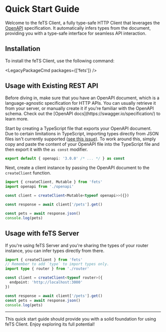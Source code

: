 
# Quick Start Guide

Welcome to the feTS Client, a fully type-safe HTTP Client that leverages the
[OpenAPI](https://swagger.io/specification/) specification. It automatically infers types from the
document, providing you with a type-safe interface for seamless API interaction.

## Installation

To install the feTS Client, use the following command:

<LegacyPackageCmd packages={['fets']} />

## Usage with Existing REST API

<Callout type="info">
  Before diving in, make sure that you have an OpenAPI document, which is a language-agnostic
  specification for HTTP APIs. You can usually retrieve it from your server, or manually create it
  if you're familiar with the OpenAPI schema. Check out the [OpenAPI
  docs](https://swagger.io/specification/) to learn more.
</Callout>

Start by creating a TypeScript file that exports your OpenAPI document. Due to certain limitations
in TypeScript, importing types directly from JSON files isn't currently supported
([see this issue](https://github.com/microsoft/TypeScript/issues/32063)). To work around this,
simply copy and paste the content of your OpenAPI file into the TypeScript file and then export it
with the `as const` modifier.

```ts filename="openapi.ts"
export default { openapi: '3.0.0' /* ... */ } as const
```

Next, create a client instance by passing the OpenAPI document to the `createClient` function.

```ts
import { createClient, Mutable } from 'fets'
import openapi from './openapi'

const client = createClient<Mutable<typeof openapi>>({})

const response = await client['/pets'].get()

const pets = await response.json()
console.log(pets)
```

## Usage with feTS Server

If you're using feTS Server and you're sharing the types of your router instance, you can infer
types directly from there.

```ts
import { createClient } from 'fets'
// Remember to add `type` to import types only.
import type { router } from './router'

const client = createClient<typeof router>({
  endpoint: 'http://localhost:3000'
})

const response = await client['/pets'].get()
const pets = await response.json()
console.log(pets)
```

---

This quick start guide should provide you with a solid foundation for using feTS Client. Enjoy
exploring its full potential!
